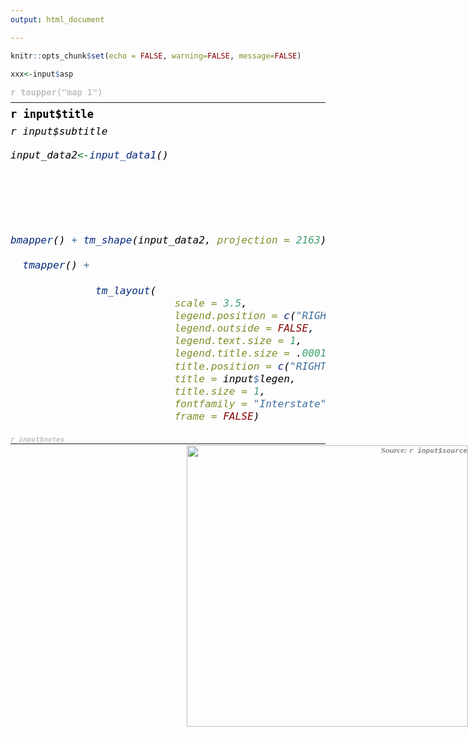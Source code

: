 ```yaml
---
output: html_document

---
```


```r
knitr::opts_chunk$set(echo = FALSE, warning=FALSE, message=FALSE)
```


<style type="text/css">

h3 { /* Map Index */
  font-size: 16px;
  font-family: "Interstate";
  color:#C0C0C0;
  margin: 0.5em auto;
}



h4 { /* Title */
  font-size: 20px;
  font-weight: bold;
  font-family: "Interstate";
  color:#000000;
  margin: 0.4em auto;
}

h5 { /* Notes */
  font-size: 2px;
  font-family: "Interstate";
  margin: 0.01em auto;
}

h6 { /* Subtitle */
  font-size: 19px;
  font-family: "Interstate";
  color:#000000;
  margin: 0.01em auto;
}

hr { 
    margin: 0px;
    border-width: 1.5px;
    border-color: #C0C0C0;
}

</style>

```r

xxx<-input$asp

```

<h3> `r toupper("map 1")` <h3>
<font size = "2"> <hr> </font>
<h4> `r input$title` <h4>
<h6>`r input$subtitle` <h6>

```r
input_data2<-input_data1()





  
bmapper() + tm_shape(input_data2, projection = 2163) + 
  
  tmapper() + 
  
              tm_layout(
                           scale = 3.5,
                           legend.position = c("RIGHT","BOTTOM"),
                           legend.outside = FALSE,
                           legend.text.size = 1,
                           legend.title.size = .0001,
                           title.position = c("RIGHT","BOTTOM"),
                           title = input$legen,
                           title.size = 1,
                           fontfamily = "Interstate",
                           frame = FALSE) 

```



<h5> <span style = "color:#C0C0C0"> <font size = "2"> `r input$notes` </font> </span>  <h5>
 <hr>
 <p><p/>
<div style="position: fixed; right: 1;"> <span style = "color:#878787"> <font size = "2"> Source: `r input$source` </font> </span> </div> 
<div style="position: fixed; right: 0;">![](logo2.jpeg){width=450px} </div>



 
 
 